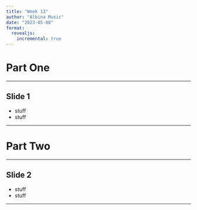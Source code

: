 ```yaml
---
title: "Week 13"
author: "Albina Music"
date: "2023-05-08"
format: 
  revealjs:
    incremental: true
---
```


# Part One

---

## Slide 1
 - stuff
 - stuff
 
 ---
 
# Part Two
 
 ---
 
## Slide 2
- stuff 
- stuff

---